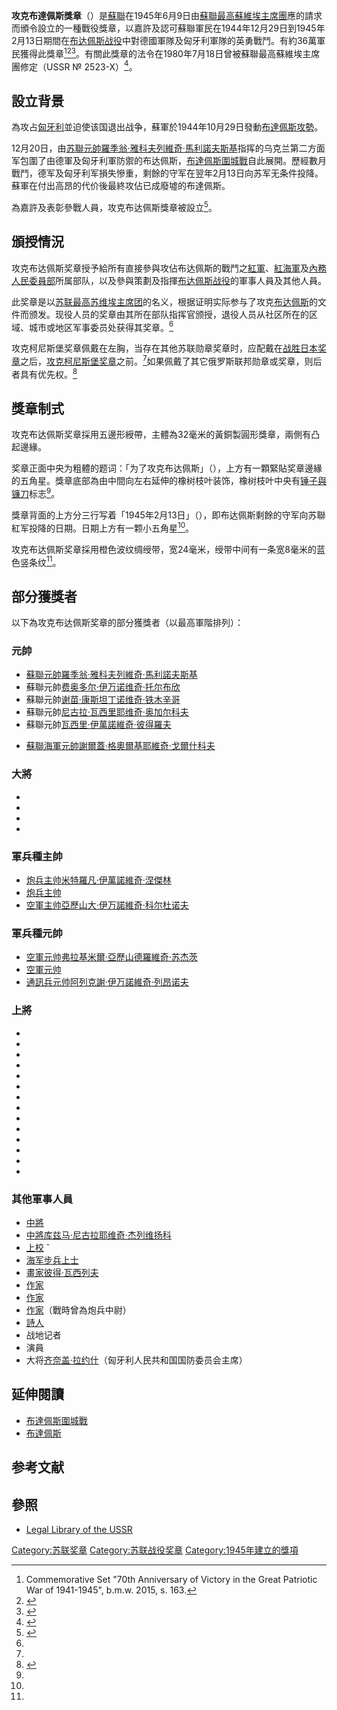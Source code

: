 {{Infobox military award
|name= 攻克布達佩斯獎章
|image={{Photomontage
| photo1a = Capture_of_Budapest_OBVERSE.jpg
| photo1b =  Capture_of_Budapest_REVERSE.jpg
| spacing = 2
| size = 300
| color_border = white
| color = white
| foot_montage = 
}}
|caption=攻克布達佩斯獎章（左正面，右反面）
|awarded_by={{flag|USSR}} 
|type= 戰役獎章
|eligibility=蘇聯公民
|for=参与[[布达佩斯战役|布达佩斯战役]]
|campaign=[[布达佩斯战役|布达佩斯战役]]
|status=不再授予
|description=
|clasps=
|established=1945年6月9日
|first_award=
|last_award=
|total=362,050
|posthumous=
|recipients=
|individual=
|higher=[[戰勝日本獎章|戰勝日本獎章]]
|same=
|lower=[[攻克柯尼斯堡獎章|攻克柯尼斯堡獎章]]
|related=
|image2=[[File:Capturebudapest_rib.png|80px]]
|caption2=攻克布達佩斯獎章章略 
}}
''' 攻克布達佩斯獎章'''（{{lang-ru|Медаль «За взятие Будапешта»}}）是[[蘇聯|蘇聯]]在1945年6月9日由[[蘇聯最高蘇維埃主席團|蘇聯最高蘇維埃主席團]]應{{link-en|苏联国防人民委员部|Council of People's Commissars
}}的請求而頒令設立的一種戰役獎章，以嘉許及認可蘇聯軍民在1944年12月29日到1945年2月13日期間在[[布达佩斯战役|布达佩斯战役]]中對德國軍隊及匈牙利軍隊的英勇戰鬥。有約36萬軍民獲得此獎章<ref>Commemorative Set "70th Anniversary of Victory in the Great Patriotic War of 1941-1945", b.m.w. 2015, s. 163.</ref><ref name="rj">{{cite book|author = 唐思、謝亮|title = 《號角：世界經典制服勳章藝術》|location = 北京|publisher = 中國長安出版社|year = 2013|pages = 第193-195頁|isbn = 978-7-5107-0679-0|language = zh-hans}}</ref><ref name="Budapest">{{cite web | authorlink = Russian Government | title = Decree of the Presidium of the Supreme Soviet of the USSR of June 9, 1945 | publisher = Legal Library of the USSR | date = 1945-06-09 | url = http://www.libussr.ru/doc_ussr/ussr_4542.htm | language = ru | accessdate = 2012-03-07 | archive-date = 2014-07-14 | archive-url = https://web.archive.org/web/20140714181329/http://www.libussr.ru/doc_ussr/ussr_4542.htm | dead-url = no }}</ref>。有關此獎章的法令在1980年7月18日曾被蘇聯最高蘇維埃主席團修定（USSR № 2523-X）<ref name="Multi amendments">{{cite web | authorlink = Russian Government | title = Decree of the Presidium of the Supreme Soviet of the USSR of  July 18, 1980 № 2523-X | publisher = Legal Library of the USSR | date = 1980-07-18 | url = http://www.libussr.ru/doc_ussr/usr_10402.htm | language = ru | accessdate = 2012-03-07 | archive-date = 2014-01-01 | archive-url = https://web.archive.org/web/20140101064105/http://www.libussr.ru/doc_ussr/usr_10402.htm | dead-url = no }}</ref>。

== 設立背景 ==
為攻占[[匈牙利|匈牙利]]並迫使该国退出战争，蘇軍於1944年10月29日發動[[布達佩斯攻勢|布達佩斯攻勢]]。

12月20日，由[[苏聯元帥|苏聯元帥]][[羅季翁·雅科夫列維奇·馬利諾夫斯基|羅季翁·雅科夫列維奇·馬利諾夫斯基]]指挥的乌克兰第二方面军包圍了由德軍及匈牙利軍防禦的布达佩斯，[[布達佩斯圍城戰|布達佩斯圍城戰]]自此展開。歷經數月戰鬥，德军及匈牙利军損失慘重，剩餘的守军在翌年2月13日向苏军无条件投降。蘇軍在付出高昂的代价後最終攻佔已成廢墟的布達佩斯。

為嘉許及表彰參戰人員，攻克布达佩斯獎章被設立<ref name=":0">{{Cite web|url = http://mil.sohu.com/20150505/n412440702.shtml|title = 二战苏军奖章之攻克布达佩斯奖章|accessdate = 2015-11-24|author = 知远/玄子|date = 2015-05-05|publisher = 搜狐军事|archive-date = 2015-11-24|archive-url = https://web.archive.org/web/20151124171619/http://mil.sohu.com/20150505/n412440702.shtml|dead-url = no}}</ref>。

== 頒授情況 ==
攻克布达佩斯奖章授予給所有直接參與攻佔布达佩斯的戰鬥之[[紅軍|紅軍]]、[[紅海軍|紅海軍]]及[[內務人民委員部|內務人民委員部]]所属部队，以及參與策劃及指揮[[布达佩斯战役|布达佩斯战役]]的軍事人員及其他人員。

此奖章是以[[苏联最高苏维埃主席团|苏联最高苏维埃主席团]]的名义，根据证明实际参与了攻克[[布达佩斯|布达佩斯]]的文件而颁发。现役人员的奖章由其所在部队指挥官颁授，退役人员从社区所在的区域、城市或地区军事委员处获得其奖章。<ref name="Budapest" />

攻克柯尼斯堡奖章佩戴在左胸，当存在其他苏联勋章奖章时，应配戴在[[战胜日本奖章|战胜日本奖章]]之后，[[攻克柯尼斯堡奖章|攻克柯尼斯堡奖章]]之前。<ref name="Multi amendments"/>如果佩戴了其它俄罗斯联邦勋章或奖章，则后者具有优先权。<ref name="decree1099">{{cite web | authorlink = Russian Government | title = Decree of the President of the Russian Federation of September 7, 2010 No 1099 | publisher = Russian Gazette | date = 2010-09-07 | url = http://www.rg.ru/2010/09/15/nagrady-dok.html | language = ru | accessdate = 2012-03-07 | archive-date = 2016-03-10 | archive-url = https://web.archive.org/web/20160310205827/http://rg.ru/2010/09/15/nagrady-dok.html | dead-url = no }}</ref>

== 獎章制式 ==
攻克布达佩斯奖章採用五邊形綬帶，主體為32毫米的黃銅製圓形獎章，兩側有凸起邊緣。

奖章正面中央为粗體的题词：「为了攻克布达佩斯」（{{lang-ru|«ЗА ВЗЯТИЕ БУДАПЕШТА»}}），上方有一顆緊貼奖章邊緣的五角星。獎章底部為由中間向左右延伸的橡树枝叶装饰，橡树枝叶中央有[[锤子與镰刀|锤子與镰刀]]标志<ref name=":0" />。

獎章背面的上方分三行写着「1945年2月13日」（{{lang-ru|13 ФЕВРАЛЯ 1945}}），即布达佩斯剩餘的守军向苏聯紅军投降的日期。日期上方有一颗小五角星<ref name="Budapest"/>。 

攻克布达佩斯奖章採用橙色波纹绸绶带，宽24毫米，绶带中间有一条宽8毫米的蓝色竖条纹<ref name="Budapest"/>。

==部分獲獎者 ==
以下為攻克布达佩斯奖章的部分獲獎者（以最高軍階排列）：

===元帥 ===
{{div col|cols= 3 }}
*[[蘇聯元帥|蘇聯元帥]][[羅季翁·雅科夫列維奇·馬利諾夫斯基|羅季翁·雅科夫列維奇·馬利諾夫斯基]]
*蘇聯元帥[[费奥多尔·伊万诺维奇·托尔布欣|费奥多尔·伊万诺维奇·托尔布欣]]
*蘇聯元帥[[谢苗·康斯坦丁诺维奇·铁木辛哥|谢苗·康斯坦丁诺维奇·铁木辛哥]]
*蘇聯元帥[[尼古拉·瓦西里耶维奇·奥加尔科夫|尼古拉·瓦西里耶维奇·奥加尔科夫]]
*蘇聯元帥[[瓦西里·伊萬諾維奇·彼得羅夫|瓦西里·伊萬諾維奇·彼得羅夫]]

*[[蘇聯海軍元帥|蘇聯海軍元帥]][[謝爾蓋·格奧爾基耶維奇·戈爾什科夫|謝爾蓋·格奧爾基耶維奇·戈爾什科夫]]
{{div col end}}

=== 大將 ===
{{div col|cols= 3 }}
*{{link-ru|尤里·帕夫洛维奇·马克西莫夫|Максимов, Юрий Павлович}}
*{{Link-en|謝苗·帕夫洛維奇·伊凡諾夫|Semion Ivanov}}
*{{Link-en|瓦西里·菲利波维奇·马尔格洛夫|Маргелов,_Василий_Филиппович}}
*{{Link-en|彼得·伊萬诺维奇·伊瓦舒京|Ивашутин,_Пётр_Иванович}}
{{div col end}}
=== 軍兵種主帥 ===
{{div col|cols= 3 }}
*[[军兵种主帅_(苏联)|炮兵主帅]][[米特羅凡·伊萬諾維奇·涅傑林|米特羅凡·伊萬諾維奇·涅傑林]]
*[[军兵种主帅_(苏联)|炮兵主帅]]{{link-ru|弗拉基米爾·費奧多羅維奇·托卢布科|Толубко,_Владимир_Фёдорович}}
*[[军兵种主帅_(苏联)|空軍主帅]][[亞歷山大·伊万諾維奇·科尔杜诺夫|亞歷山大·伊万諾維奇·科尔杜诺夫]]
{{div col end}}
=== 軍兵種元帥 ===
{{div col|cols= 3 }}
*[[军兵种元帅_(苏联)|空軍元帅]][[弗拉基米爾·亞歷山德羅維奇·苏杰茨|弗拉基米爾·亞歷山德羅維奇·苏杰茨]]
*[[军兵种元帅_(苏联)|空軍元帅]]{{link-ru|尼古拉·米哈伊洛維奇·斯科莫洛霍夫|Скоморохов,_Николай_Михайлович}}
*[[军兵种元帅_(苏联)|通訊兵元帅]][[阿列克謝·伊万諾維奇·列昂诺夫|阿列克謝·伊万諾維奇·列昂诺夫]]
{{div col end}}

=== 上將 ===
{{div col|cols= 3 }}
*{{link-ru|尼古拉·彼得罗维奇·卡曼寧|Каманин,_Николай_Петрович}}
*{{link-ru|列昂季·扎哈罗维奇·科特利亚尔|Котляр, Леонтий Захарович}}
*{{link-ru|尼古拉·德米特里耶维奇·古拉耶夫|Гулаев,_Николай_Дмитриевич}}
*{{link-ru|列昂季·扎哈罗维奇·科特利亚尔|Котляр,_Леонтий_Захарович}}
*{{link-ru|弗拉基米爾·伊万諾維奇·日丹諾夫|Жданов,_Владимир_Иванович}}
*{{link-ru|米哈伊尔·斯捷潘诺维奇·舒米洛夫|Шумилов, Михаил Степанович}}
*{{link-ru|安德烈.格里戈里耶维奇.克拉夫琴科|Кравченко, Андрей Григорьевич}}
*{{link-ru|阿列克谢·谢尔盖耶维奇·热尔托夫|Желтов,_Алексей_Сергеевич}}
*{{link-ru|伊万·梅福季耶维奇·马纳加罗夫|Манагаров, Иван Мефодьевич}}
*{{link-ru|菲利普·费多谢耶维奇·日马琴科|Жмаченко,_Филипп_Феодосьевич}}
*{{link-ru|弗拉基米尔·伊万诺维奇·沃斯特鲁霍夫|Вострухов,_Владимир_Иванович}}
*{{link-ru|谢尔盖·孔德拉季耶维奇·戈留诺夫|Горюнов,_Сергей_Кондратьевич}}
*{{link-ru|亚历山大·伊万诺维奇·舍布宁|Шебунин,_Александр_Иванович}}
*{{link-ru|阿列克谢·瓦西里耶维奇·库尔金|Куркин, Алексей Васильевич}}
{{div col end}}
=== 其他軍事人員 ===
{{div col|cols= 3 }}
*[[中將|中將]]{{link-ru|维塔利·伊万诺维奇·波普科夫|Попков,_Виталий_Иванович}} 
*[[中將|中將]][[库兹马·尼古拉耶维奇·杰列维扬科|库兹马·尼古拉耶维奇·杰列维扬科]] 
*[[上校|上校]]{{link-ru|弗拉基米爾·谢尔盖耶维奇·謝廖金|Серёгин,_Владимир_Сергеевич}} ̆
*[[上士|海军步兵上士]]{{link-ru|叶卡捷琳娜·米哈伊洛娃－德敏|Дёмина,_Екатерина_Илларионовна}}
*[[畫家|畫家]][[彼得·瓦西列夫|彼得·瓦西列夫]]
*[[作家|作家]]{{Link-en|彼得·安德烈耶维奇·巴甫连柯|Pyotr_Pavlenko}}
*[[作家|作家]]{{Link-en|伊万·福季耶维奇·斯塔德纽克|Стаднюк,_Иван_Фотиевич}}
*[[作家|作家]]{{Link-ru|格里高利·雅可夫列维奇·巴克拉诺夫|Бакланов,_Григорий_Яковлевич}}（戰時曾為炮兵中尉）
*[[詩人|詩人]]{{Link-ru|谢苗·彼得罗维奇·古津科|Гудзенко,_Семён_Петрович}}
*战地记者{{Link-ru|叶甫根尼·阿纳耶维奇·哈尔代伊|Халдей,_Евгений_Ананьевич}}
*演員{{Link-ru|格奥尔吉·亚历山德罗维奇·尤玛托夫|Юматов, Георгий Александрович}}
*大将[[齐奈盖·拉约什|齐奈盖·拉约什]]（匈牙利人民共和国国防委员会主席）
{{div col end}}

==延伸閱讀==
*[[布達佩斯圍城戰|布達佩斯圍城戰]]
*[[布達佩斯|布達佩斯]]

==参考文献==
{{reflist|2}}

==參照==
*[http://www.libussr.ru  Legal Library of the USSR] {{Wayback|url=http://www.libussr.ru/ |date=20110930131124 }}
{{蘇聯勳獎與榮譽稱號}}
[[Category:苏联奖章|Category:苏联奖章]]
[[Category:苏联战役奖章|Category:苏联战役奖章]]
[[Category:1945年建立的獎項|Category:1945年建立的獎項]]